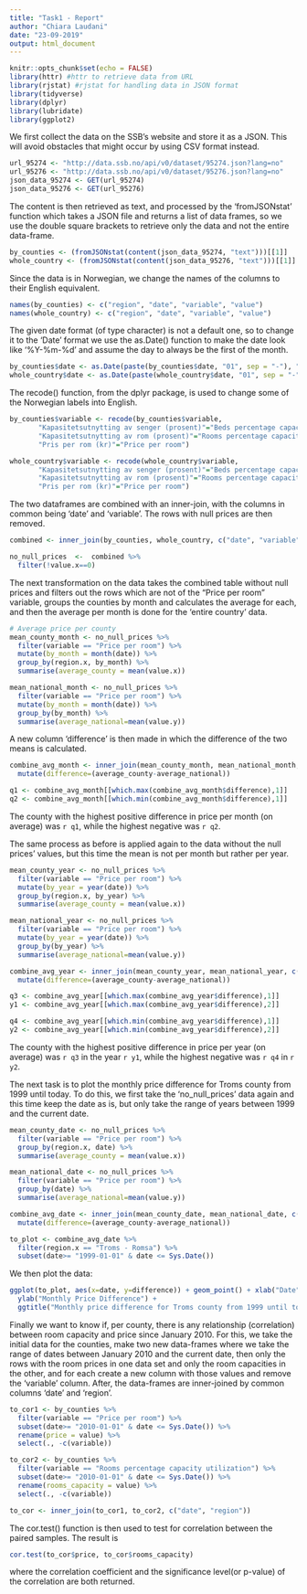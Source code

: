 ```yaml
---
title: "Task1 - Report"
author: "Chiara Laudani"
date: "23-09-2019"
output: html_document
---
```


```r
knitr::opts_chunk$set(echo = FALSE)
library(httr) #httr to retrieve data from URL
library(rjstat) #rjstat for handling data in JSON format
library(tidyverse)
library(dplyr)
library(lubridate)
library(ggplot2)
```

We first collect the data on the SSB's website and store it as a JSON. This will avoid obstacles that might occur by using CSV format instead.
```r
url_95274 <- "http://data.ssb.no/api/v0/dataset/95274.json?lang=no"
url_95276 <- "http://data.ssb.no/api/v0/dataset/95276.json?lang=no"
json_data_95274 <- GET(url_95274)
json_data_95276 <- GET(url_95276)
```

The content is then retrieved as text, and processed by the 'fromJSONstat' function which takes a JSON file and returns a list of data frames, so we use the double square brackets to retrieve only the data and not the entire data-frame.
```r
by_counties <- (fromJSONstat(content(json_data_95274, "text")))[[1]]
whole_country <- (fromJSONstat(content(json_data_95276, "text")))[[1]]
```

Since the data is in Norwegian, we change the names of the columns to their English equivalent.
```r
names(by_counties) <- c("region", "date", "variable", "value")
names(whole_country) <- c("region", "date", "variable", "value")
```

The given date format (of type character) is not a default one, so to change it to the 'Date' format we use the as.Date() function to make the date look like '%Y-%m-%d' and assume the day to always be the first of the month.
```r
by_counties$date <- as.Date(paste(by_counties$date, "01", sep = "-"), "%YM%m-%d")
whole_country$date <- as.Date(paste(whole_country$date, "01", sep = "-"), "%YM%m-%d")
```

The recode() function, from the dplyr package, is used to change some of the Norwegian labels into English.
```r
by_counties$variable <- recode(by_counties$variable, 
       "Kapasitetsutnytting av senger (prosent)"="Beds percentage capacity utilization",
       "Kapasitetsutnytting av rom (prosent)"="Rooms percentage capacity utilization",
       "Pris per rom (kr)"="Price per room")

whole_country$variable <- recode(whole_country$variable, 
       "Kapasitetsutnytting av senger (prosent)"="Beds percentage capacity utilization",
       "Kapasitetsutnytting av rom (prosent)"="Rooms percentage capacity utilization",
       "Pris per rom (kr)"="Price per room")
```

The two dataframes are combined with an inner-join, with the columns in common being 'date' and 'variable'. The rows with null prices are then removed.

```r
combined <- inner_join(by_counties, whole_country, c("date", "variable"))

no_null_prices  <-  combined %>%
  filter(!value.x==0) 
```

The next transformation on the data takes the combined table without null prices and filters out the rows which are not of the "Price per room" variable, groups the counties by month and calculates the average for each, and then the average per month is done for the 'entire country' data.
```r
# Average price per county
mean_county_month <- no_null_prices %>%
  filter(variable == "Price per room") %>%
  mutate(by_month = month(date)) %>%
  group_by(region.x, by_month) %>%
  summarise(average_county = mean(value.x))

mean_national_month <- no_null_prices %>%
  filter(variable == "Price per room") %>%
  mutate(by_month = month(date)) %>%
  group_by(by_month) %>%
  summarise(average_national=mean(value.y))
```

A new column 'difference' is then made in which the difference of the two means is calculated.
```r
combine_avg_month <- inner_join(mean_county_month, mean_national_month, c("by_month")) %>% 
  mutate(difference=(average_county-average_national))

q1 <- combine_avg_month[[which.max(combine_avg_month$difference),1]]
q2 <- combine_avg_month[[which.min(combine_avg_month$difference),1]]
```

The county with the highest positive difference in price per month (on average) was `r q1`, while the highest negative was `r q2`.

The same process as before is applied again to the data without the null prices' values, but this time the mean is not per month but rather per year.
```r
mean_county_year <- no_null_prices %>%
  filter(variable == "Price per room") %>%
  mutate(by_year = year(date)) %>%
  group_by(region.x, by_year) %>%
  summarise(average_county = mean(value.x))

mean_national_year <- no_null_prices %>%
  filter(variable == "Price per room") %>%
  mutate(by_year = year(date)) %>%
  group_by(by_year) %>%
  summarise(average_national=mean(value.y))

combine_avg_year <- inner_join(mean_county_year, mean_national_year, c("by_year")) %>% 
  mutate(difference=(average_county-average_national))

q3 <- combine_avg_year[[which.max(combine_avg_year$difference),1]]
y1 <- combine_avg_year[[which.max(combine_avg_year$difference),2]]

q4 <- combine_avg_year[[which.min(combine_avg_year$difference),1]]
y2 <- combine_avg_year[[which.min(combine_avg_year$difference),2]]
```

The county with the highest positive difference in price per year (on average) was `r q3` in the year `r y1`, while the highest negative was `r q4` in `r y2`.

The next task is to plot the monthly price difference for Troms county from 1999 until today. To do this, we first take the 'no_null_prices' data again and this time keep the date as is, but only take the range of years between 1999 and the current date.
```r
mean_county_date <- no_null_prices %>%
  filter(variable == "Price per room") %>%
  group_by(region.x, date) %>%
  summarise(average_county = mean(value.x))

mean_national_date <- no_null_prices %>%
  filter(variable == "Price per room") %>%
  group_by(date) %>% 
  summarise(average_national=mean(value.y))

combine_avg_date <- inner_join(mean_county_date, mean_national_date, c("date")) %>% 
  mutate(difference=(average_county-average_national))

to_plot <- combine_avg_date %>%
  filter(region.x == "Troms - Romsa") %>% 
  subset(date>= "1999-01-01" & date <= Sys.Date())
```

We then plot the data: 

```r
ggplot(to_plot, aes(x=date, y=difference)) + geom_point() + xlab("Date") + 
  ylab("Monthly Price Difference") + 
  ggtitle("Monthly price difference for Troms county from 1999 until today")
```

Finally we want to know if, per county, there is any relationship (correlation) between room capacity and price since January 2010. For this, we take the initial data for the counties, make two new data-frames where we take the range of dates between January 2010 and the current date, then only the rows with the room prices in one data set and only the room capacities in the other, and for each create a new column with those values and remove the 'variable' column.
After, the data-frames are inner-joined by common columns 'date' and 'region'.
```r
to_cor1 <- by_counties %>% 
  filter(variable == "Price per room") %>%
  subset(date>= "2010-01-01" & date <= Sys.Date()) %>% 
  rename(price = value) %>% 
  select(., -c(variable))

to_cor2 <- by_counties %>% 
  filter(variable == "Rooms percentage capacity utilization") %>%
  subset(date>= "2010-01-01" & date <= Sys.Date()) %>% 
  rename(rooms_capacity = value) %>% 
  select(., -c(variable))

to_cor <- inner_join(to_cor1, to_cor2, c("date", "region"))
```

The cor.test() function is then used to test for correlation between the paired samples. The result is 

```r
cor.test(to_cor$price, to_cor$rooms_capacity)
```

where the correlation coefficient and the significance level(or p-value) of the correlation are both returned.

